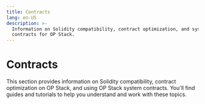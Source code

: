 ```yaml
---
title: Contracts
lang: en-US
description: >-
  Information on Solidity compatibility, contract optimization, and system
  contracts for OP Stack.
---
```



# Contracts

This section provides information on Solidity compatibility, contract optimization on OP Stack, and using OP Stack system contracts. You'll find guides and tutorials to help you understand and work with these topics.

<Cards>
  <Card title="Solidity Compatibility" href="/builders/app-developers/contracts/compatibility" />

  <Card title="Contract Optimization on OP Stack" href="/builders/app-developers/contracts/optimization" />

  <Card title="Using OP Stack System Contracts" href="/builders/app-developers/contracts/system-contracts" />
</Cards>
